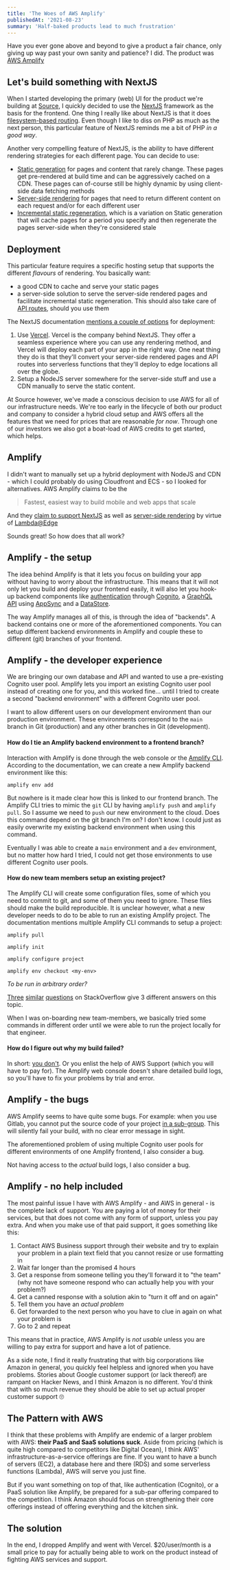 ```yaml
---
title: 'The Woes of AWS Amplify'
publishedAt: '2021-08-23'
summary: 'Half-baked products lead to much frustration'
---
```

Have you ever gone above and beyond to give a product a fair chance, only giving up way past your
own sanity and patience? I did. The product was [AWS Amplify](https://aws.amazon.com/amplify/)

## Let's build something with NextJS

When I started developing the primary (web) UI for the product we're building at
[Source](https:/source.ag), I quickly decided to use the [NextJS](https://nextjs.org/) framework as
the basis for the frontend. One thing I really like about NextJS is that it does [filesystem-based
routing](https://nextjs.org/docs/basic-features/pages). Even though I like to diss on PHP as much
as the next person, this particular feature of NextJS reminds me a bit of PHP _in a good way_.

Another very compelling feature of NextJS, is the ability to have different rendering strategies
for each different page. You can decide to use:

- [Static generation](https://nextjs.org/docs/basic-features/pages#static-generation-recommended)
  for pages and content that rarely change. These pages get pre-rendered at build time and can be
  aggressively cached on a CDN.
  These pages can of-course still be highly dynamic by using client-side data fetching methods
- [Server-side rendering](https://nextjs.org/docs/basic-features/pages#server-side-rendering) for
  pages that need to return different content on each request and/or for each different user
- [Incremental static regeneration](https://nextjs.org/docs/basic-features/data-fetching#incremental-static-regeneration),
  which is a variation on Static generation that will cache pages for a period you specify and then
  regenerate the pages server-side when they're considered stale

## Deployment

This particular feature requires a specific hosting setup that supports the different _flavours_
of rendering. You basically want:

- a good CDN to cache and serve your static pages
- a server-side solution to serve the server-side rendered pages and facilitate incremental static
  regeneration. This should also take care of
  [API routes](https://nextjs.org/docs/api-routes/introduction), should you use them

The NextJS documentation [mentions a couple of options](https://nextjs.org/docs/deployment) for
deployment:

1. Use [Vercel](https://vercel.com/). Vercel is the company behind NextJS. They offer a seamless
   experience where you can use any rendering method, and Vercel will deploy each part of your app
   in the right way. One neat thing they do is that they'll convert your server-side rendered pages
   and API routes into serverless functions that they'll deploy to edge locations all over the globe.
2. Setup a NodeJS server somewhere for the server-side stuff and use a CDN manually to serve the
   static content.

At Source however, we've made a conscious decision to use AWS for all of our infrastructure needs. We're
too early in the lifecycle of both our product and company to consider a hybrid cloud setup and
AWS offers all the features that we need for prices that are reasonable _for now_. Through one of
our investors we also got a boat-load of AWS credits to get started, which helps.

## Amplify

I didn't want to manually set up a hybrid deployment with NodeJS and CDN - which I could probably do
using Cloudfront and ECS - so I looked for alternatives. AWS Amplify claims to be the

> Fastest, easiest way to build mobile and web apps that scale

And they [claim to support NextJS](https://docs.amplify.aws/guides/hosting/nextjs/q/platform/js/)
as well as [server-side rendering](https://aws.amazon.com/blogs/mobile/host-a-next-js-ssr-app-with-real-time-data-on-aws-amplify/)
by virtue of [Lambda@Edge](https://aws.amazon.com/lambda/edge/)

Sounds great! So how does that all work?

## Amplify - the setup

The idea behind Amplify is that it lets you focus on building your app without having to worry
about the infrastructure. This means that it will not only let you build and deploy your frontend
easily, it will also let you hook-up backend components like
[authentication](https://docs.amplify.aws/lib/auth/getting-started/q/platform/js/) through
[Cognito](https://aws.amazon.com/cognito/),
a [GraphQL API](https://docs.amplify.aws/lib/graphqlapi/getting-started/q/platform/js/) using
[AppSync](https://aws.amazon.com/appsync/)
and a [DataStore](https://docs.amplify.aws/lib/datastore/getting-started/q/platform/js/).

The way Amplify manages all of this, is through the idea of "backends". A backend contains one or
more of the aforementioned components. You can setup different backend environments in Amplify and
couple these to different (git) branches of your frontend.

## Amplify - the developer experience

We are bringing our own database and API and wanted to use a pre-existing Cognito user pool.
Amplify lets you import an existing Cognito user pool instead of creating one for you, and this
worked fine... until I tried to create a second "backend environment" with a different Cognito
user pool.

I want to allow different users on our development environment than our production
environment. These environments correspond to the `main` branch in Git (production) and any other
branches in Git (development).

#### How do I tie an Amplify backend environment to a frontend branch?

Interaction with Amplify is done through the web console or the
[Amplify CLI](https://docs.amplify.aws/cli/). According to the documentation, we can create a new
Amplify backend environment like this:

```
amplify env add
```

But nowhere is it made clear how this is linked to our frontend branch. The Amplify CLI tries to
mimic the `git` CLI by having `amplify push` and `amplify pull`. So I assume we need to `push` our
new environment to the cloud. Does this command depend on the git branch I'm on? I don't know.
I could just as easily overwrite my existing backend environment when using this command.

Eventually I was able to create a `main` environment and a `dev` environment, but no matter how hard
I tried, I could not get those environments to use different Cognito user pools.

#### How do new team members setup an existing project?

The Amplify CLI will create some configuration files, some of which you need to commit to git, and
some of them you need to ignore. These files should make the build reproducible. It is unclear
however, what a new developer needs to do to be able to run an existing Amplify project.
The documentation mentions multiple Amplify CLI commands to setup a project:

```
amplify pull
```

```
amplify init
```

```
amplify configure project
```

```
amplify env checkout <my-env>
```

_To be run in arbitrary order?_

[Three](https://stackoverflow.com/questions/60365208/how-to-import-existing-aws-amplify-back-end-into-an-empty-aws-amplify-project-lo)
[similar](https://stackoverflow.com/questions/60951924/how-do-i-continue-working-with-amplify-on-a-new-machine)
[questions](https://stackoverflow.com/questions/61104135/how-to-run-an-existing-aws-amplify-project)
on StackOverflow give 3 different answers on this topic.

When I was on-boarding new team-members, we basically tried some commands in different order until
we were able to run the project locally for that engineer.

#### How do I figure out why my build failed?

In short: [you don't](https://github.com/aws-amplify/amplify-console/issues/2065). Or you enlist
the help of AWS Support (which you will have to pay for). The Amplify web console doesn't share
detailed build logs, so you'll have to fix your problems by trial and error.

## Amplify - the bugs

AWS Amplify seems to have quite some bugs. For example: when you use Gitlab, you
cannot put the source code of your project
[in a sub-group](https://github.com/aws-amplify/amplify-console/issues/1941). This will silently
fail your build, with no clear error message in sight.

The aforementioned problem of using multiple Cognito user pools for different
environments of one Amplify frontend, I also consider a bug.

Not having access to the _actual_ build logs, I also consider a bug.

## Amplify - no help included

The most painful issue I have with AWS Amplify - and AWS in general - is the complete lack of
support. You are paying a lot of money for their services, but that does not come with any form of
support, unless you pay extra. And when you make use of that paid support, it goes something like
this:

1. Contact AWS Business support through their website and try to explain your problem in a plain
text field that you cannot resize or use formatting in
2. Wait far longer than the promised 4 hours
3. Get a response from someone telling you they'll forward it to "the team" (why not have someone
respond who can actually help you with your problem?)
4. Get a canned response with a solution akin to "turn it off and on again"
5. Tell them you have an *actual problem*
6. Get forwarded to the next person who you have to clue in again on what your problem is
7. Go to 2 and repeat

This means that in practice, AWS Amplify is *not usable* unless you are willing to pay extra for
support and have a lot of patience.

As a side note, I find it really frustrating that with big corporations like Amazon in general, you
quickly feel helpless and ignored when you have problems. Stories about Google customer support (or
lack thereof) are rampant on Hacker News, and I think Amazon is no different. You'd think that with
so much revenue they should be able to set up actual proper customer support 🙄

## The Pattern with AWS

I think that these problems with Amplify are endemic of a larger problem with AWS: **their PaaS and
SaaS solutions suck**. Aside from pricing (which is quite high compared to competitors like
Digital Ocean), I think AWS' infrastructure-as-a-service offerings are fine. If you want to have a
bunch of servers (EC2), a database here and there (RDS) and some serverless functions (Lambda), AWS
will serve you just fine.

But if you want something on top of that, like authentication (Cognito), or a PaaS solution like
Amplify, be prepared for a sub-par offering compared to the competition. I think Amazon should
focus on strengthening their core offerings instead of offering everything and the kitchen sink.

## The solution

In the end, I dropped Amplify and went with Vercel. $20/user/month is a small price to pay for
actually being able to work on the product instead of fighting AWS services and support.
